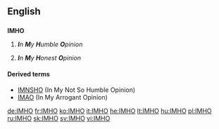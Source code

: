 ==English==

==={{initialism}}===
'''IMHO'''

# {{internet|humorously}} '''''I'''n '''M'''y '''H'''umble '''O'''pinion''
# '''''I'''n '''M'''y '''H'''onest '''O'''pinion''

====Derived terms====
* [[IMNSHO]] (In My Not So Humble Opinion)
* [[IMAO]] (In My Arrogant Opinion)

[[de:IMHO]]
[[fr:IMHO]]
[[ko:IMHO]]
[[it:IMHO]]
[[he:IMHO]]
[[lt:IMHO]]
[[hu:IMHO]]
[[pl:IMHO]]
[[ru:IMHO]]
[[sk:IMHO]]
[[sv:IMHO]]
[[vi:IMHO]]